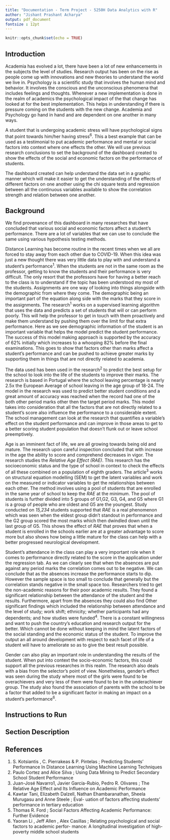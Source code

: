 ```yaml
---
title: "Documentation - Term Project - 5250H Data Analytics with R"
author: "Jishant Prashant Acharya"
output: pdf_document
fontsize : 12pt
---
```


```r
knitr::opts_chunk$set(echo = TRUE)
```

## Introduction

Academia has evolved a lot, there have been a lot of new enhancements in the subjects the level of studies. Research output has been on the rise as people come up with innovations and new theories to understand the world we live in. Psychology is a scientific study that involves the human mind and behavior. It involves the conscious and the unconscious phenomena that includes feelings and thoughts. Whenever a new implementation is done in the realm of academics the psychological impact of the that change has looked at for the best implementation. This helps in understanding if there is pressure coming on the students with the new change. Academia and Psychology go hand in hand and are dependent on one another in many ways. 

A student that is undergoing academic stress will have psychological signs that point towards him/her having stress^6^. This a best example that can be used as a testimonial to put academic performance and mental or social factors into context where one effects the other. We will use previous research conclusions to set the background of the dashboard created to show the effects of the social and economic factors on the performance of students.

The dashboard created can help understand the data set in a graphic manner which will make it easier to get the understanding of the effects of different factors on one another using the chi square tests and  regression between all the continuous variables available to show the correlation strength and relation between one another.

## Background

We find provenance of this dashboard in many researches that have concluded that various social and economic factors affect a student's performance. There are a lot of variables that we can use to conclude the same using various hypothesis testing methods.

Distance Learning has become routine in the recent times when we all are forced to stay away from each other due to COVID-19. When this idea was just a new thought there was very little data to play with and understand a student's performance^1^. When the students are not in the same room as the professor, getting to know the students and their performance is very difficult. The only resort that the professors have for having a better reach to the class is to understand if the topic has been understood my most of the students. Assignments are one way of looking into things alongside with the demographic from where they come. The demographic being an important part of the equation along side with the marks that they score in the assignments. The research^1^ works on a supervised learning algorithm that uses the data and predicts a set of students that will or can perform poorly. This will help the professor to get in touch with them proactively and make them understand by pushing them over the limit for that extra performance. Here as we see demographic information of the student is an important variable that helps the model predict the student performance. The success of this model making approach is supported by the accuracy of 62% initially which increases to a whooping 82% before the final examinations. This goes to show that factors other than marks affect a student's performance and can be pushed to achieve greater marks by supporting them in things that are not directly related to academia.

The data used has been used in the research^2^ to predict the best setup for the school to look into the life of the students to improve their marks. The research is based in Portugal where the school leaving percentage is nearly 2.5x the European Average of school leaving in the age group of 18-24. The model in the research was used to predict better student conditions and a great amount of accuracy was reached when the record had one of the both other period marks other then the target period marks. This model takes into consideration that all the factors that are not directly related to a student's score also influence the performance to a considerable extent. The school management can look at the research that quantifies a variable's effect on the student performance and can improve in those areas to get to a better scoring student population that doesn't flunk out or leave school preemptively.

Age is an imminent fact of life, we are all growing towards being old and mature. The research upon careful inspection concluded that with increase in the age the ability to score and comprehend decreases in vigor. The research studies the _Relative Age Effect (RAE)_. This research has the socioeconomic status and the type of school in context to check the effects of all these combined on a population of eighth graders. The article^3^ works on structural equation modelling (SEM) to get the latent variables and work on the measured or indicator variables to get the relationships between each other. The method involves using a pool of students that are enrolled in the same year of school to keep the _RAE_ at the minimum. The pool of students is further divided into 5 groups of G1,G2, G3, G4, and G5 where G1 is a group of people who are oldest and G5 are the youngest. Study conducted on _15,234_ students supported that _RAE_ is a real phenomenon which was seen when the eldest group didn't standout in performance and the G2 group scored the most marks which then dwindled down until the last group of G5. This shows the effect of _RAE_ that proves that when a student is enrolled in the schools earlier are at a greater advantage to score more but also shows how being a little mature for the class can help with a better progressed neurological development.

Student's attendance in the class can play a very important role when it comes to performance directly related to the score in the application under the regression tab. As we can clearly see that when the absences are put against any period marks the correlation comes out to be negative. We can conclude that as the absences increase the performance starts to dip. However the sample space is too small to conclude that generally but the correlation stands negative in the small space too. Researchers tried to get the non-academic reasons for their poor academic results. They found a significant relationship between the attendance of the student and the results. Furthermore, apart from the absences they could also find Other significant findings which included the relationship between attendance and the level of study; work shift; ethnicity; whether participants had any dependents; and how studies were funded^4^. There is a constant willingness and want to push the country's education and research output for the better. Which cannot be done without keeping in mind the latent factors of the social standing and the economic status of the student. To improve the output an all around development with respect to each facet of life of a student will have to ameliorate so as to give the best result possible.

Gender can also play an important role in understanding the results of the student. When put into context the socio-economic factors, this could support all the previous researches in this realm. The research also deals with a bias from the selector's point of view. Nonetheless, gender's effect was seen during the study where most of the girls were found to be overachievers and very less of them were found to be in the underachiever group. The study also found the association of parents with the school to be a factor that added to be a significant factor in making an impact on a student's performance^6^.

## Instructions to Run

## Section Description

## References

1. S. Kotsiantis , C. Pierrakeas & P. Pintelas ; Predicting Students’ Performance In Distance Learning
Using Machine Learning Techniques
2. Paulo Cortez and Alice Silva ; Using Data Mining to Predict Secondary School Student Performance
3. Juan-José Navarro1, Javier García-Rubio, Pedro R. Olivares ; The Relative Age Effect and Its Influence
on Academic Performance
4. Kawtar Tani, Elizabeth Dalzell, Nathan Ehambaranathan, Sheela Murugasu and Anne Steele ; Eval-
uation of factors affecting students’ performance in tertiary education
5. Thomas R. Ford ; Social Factors Affecting Academic Performance: Further Evidence
6. Yaoran Li , Jeff Allen , Alex Casillas ; Relating psychological and social factors to academic perfor-
mance: A longitudinal investigation of high-poverty middle school students